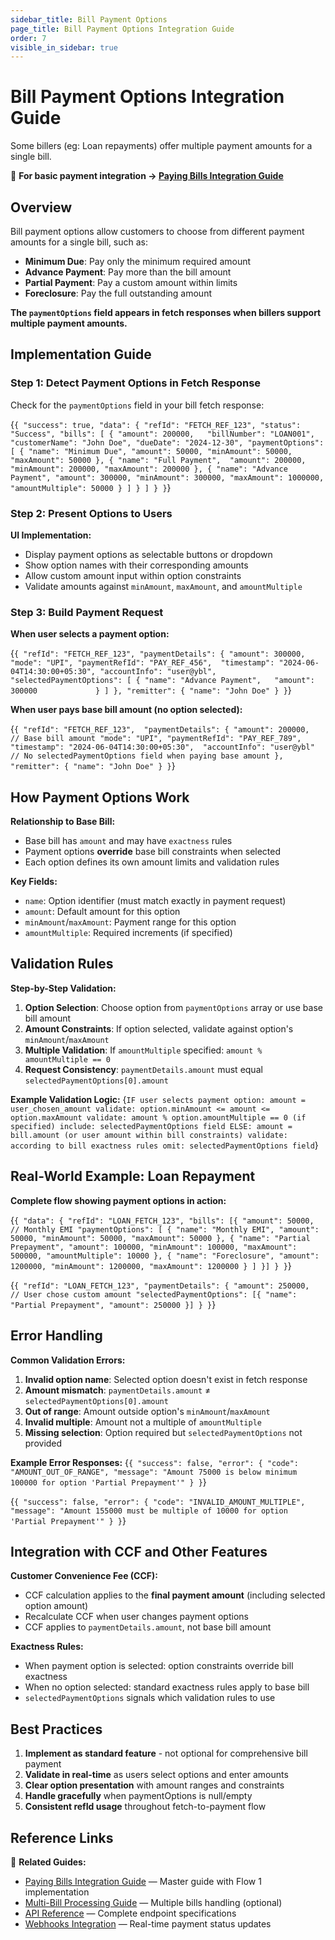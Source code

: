 ```yaml
---
sidebar_title: Bill Payment Options
page_title: Bill Payment Options Integration Guide
order: 7
visible_in_sidebar: true
---
```


# Bill Payment Options Integration Guide

Some billers (eg: Loan repayments) offer multiple payment amounts for a single bill.

📖 **For basic payment integration → <a href="/payments/billpay/api-integration/paying_bills" target="_blank">Paying Bills Integration Guide</a>**

## Overview

Bill payment options allow customers to choose from different payment amounts for a single bill, such as:
- **Minimum Due**: Pay only the minimum required amount
- **Advance Payment**: Pay more than the bill amount
- **Partial Payment**: Pay a custom amount within limits
- **Foreclosure**: Pay the full outstanding amount

**The `paymentOptions` field appears in fetch responses when billers support multiple payment amounts.**

## Implementation Guide

### Step 1: Detect Payment Options in Fetch Response

Check for the `paymentOptions` field in your bill fetch response:

<CodeBlockWithCopy language="json">{`
{
  "success": true,
  "data": {
    "refId": "FETCH_REF_123",
    "status": "Success",
    "bills": [
      {
        "amount": 200000,  
        "billNumber": "LOAN001",
        "customerName": "John Doe",
        "dueDate": "2024-12-30",
        "paymentOptions": [
          {
            "name": "Minimum Due",
            "amount": 50000,
            "minAmount": 50000,
            "maxAmount": 50000
          },
          {
            "name": "Full Payment", 
            "amount": 200000,
            "minAmount": 200000,
            "maxAmount": 200000
          },
          {
            "name": "Advance Payment",
            "amount": 300000,
            "minAmount": 300000,
            "maxAmount": 1000000,
            "amountMultiple": 50000
          }
        ]
      }
    ]
  }
}
`}</CodeBlockWithCopy>

### Step 2: Present Options to Users

**UI Implementation:**
- Display payment options as selectable buttons or dropdown
- Show option names with their corresponding amounts
- Allow custom amount input within option constraints
- Validate amounts against `minAmount`, `maxAmount`, and `amountMultiple`

### Step 3: Build Payment Request

**When user selects a payment option:**

<CodeBlockWithCopy language="json">{`
  {
    "refId": "FETCH_REF_123",
    "paymentDetails": {
      "amount": 300000, 
      "mode": "UPI",
      "paymentRefId": "PAY_REF_456", 
      "timestamp": "2024-06-04T14:30:00+05:30",
      "accountInfo": "user@ybl",
      "selectedPaymentOptions": [
        {
          "name": "Advance Payment",  
          "amount": 300000            
        }
      ]
    },
    "remitter": {
      "name": "John Doe"
    }
  }
`}</CodeBlockWithCopy>

**When user pays base bill amount (no option selected):**

<CodeBlockWithCopy language="json">{`
{
  "refId": "FETCH_REF_123", 
  "paymentDetails": {
    "amount": 200000,  // Base bill amount
    "mode": "UPI",
    "paymentRefId": "PAY_REF_789",
    "timestamp": "2024-06-04T14:30:00+05:30", 
    "accountInfo": "user@ybl"  // No selectedPaymentOptions field when paying base amount
  },
  "remitter": {
    "name": "John Doe"
  }
}
`}</CodeBlockWithCopy>

## How Payment Options Work

**Relationship to Base Bill:**
- Base bill has `amount` and may have `exactness` rules
- Payment options **override** base bill constraints when selected
- Each option defines its own amount limits and validation rules

**Key Fields:**
- `name`: Option identifier (must match exactly in payment request)
- `amount`: Default amount for this option
- `minAmount`/`maxAmount`: Payment range for this option
- `amountMultiple`: Required increments (if specified)

## Validation Rules

**Step-by-Step Validation:**

1. **Option Selection**: Choose option from `paymentOptions` array or use base bill amount
2. **Amount Constraints**: If option selected, validate against option's `minAmount`/`maxAmount`
3. **Multiple Validation**: If `amountMultiple` specified: `amount % amountMultiple == 0`
4. **Request Consistency**: `paymentDetails.amount` must equal `selectedPaymentOptions[0].amount`

**Example Validation Logic:**
<CodeBlockWithCopy language="text">{`
IF user selects payment option:
  amount = user_chosen_amount
  validate: option.minAmount <= amount <= option.maxAmount
  validate: amount % option.amountMultiple == 0 (if specified)
  include: selectedPaymentOptions field
ELSE:
  amount = bill.amount (or user amount within bill constraints)
  validate: according to bill exactness rules
  omit: selectedPaymentOptions field
`}</CodeBlockWithCopy>

## Real-World Example: Loan Repayment

**Complete flow showing payment options in action:**

<CodeBlockWithCopy language="json">{`
{
  "data": {
    "refId": "LOAN_FETCH_123",
    "bills": [{
      "amount": 50000,  // Monthly EMI
      "paymentOptions": [
        {
          "name": "Monthly EMI",
          "amount": 50000,
          "minAmount": 50000,
          "maxAmount": 50000
        },
        {
          "name": "Partial Prepayment",
          "amount": 100000,
          "minAmount": 100000,
          "maxAmount": 500000,
          "amountMultiple": 10000
        },
        {
          "name": "Foreclosure",
          "amount": 1200000,
          "minAmount": 1200000,
          "maxAmount": 1200000
        }
      ]
    }]
  }
}
`}</CodeBlockWithCopy>

<CodeBlockWithCopy language="json">{`
{
  "refId": "LOAN_FETCH_123",
  "paymentDetails": {
    "amount": 250000,  // User chose custom amount
    "selectedPaymentOptions": [{
      "name": "Partial Prepayment",
      "amount": 250000
    }]
  }
}
`}</CodeBlockWithCopy>

## Error Handling

**Common Validation Errors:**

1. **Invalid option name**: Selected option doesn't exist in fetch response
2. **Amount mismatch**: `paymentDetails.amount` ≠ `selectedPaymentOptions[0].amount`
3. **Out of range**: Amount outside option's `minAmount`/`maxAmount`
4. **Invalid multiple**: Amount not a multiple of `amountMultiple`
5. **Missing selection**: Option required but `selectedPaymentOptions` not provided

**Example Error Responses:**
<CodeBlockWithCopy language="json">{`
{
  "success": false,
  "error": {
    "code": "AMOUNT_OUT_OF_RANGE",
    "message": "Amount 75000 is below minimum 100000 for option 'Partial Prepayment'"
  }
}
`}</CodeBlockWithCopy>

<CodeBlockWithCopy language="json">{`
{
  "success": false,
  "error": {
    "code": "INVALID_AMOUNT_MULTIPLE",
    "message": "Amount 155000 must be multiple of 10000 for option 'Partial Prepayment'"
  }
}
`}</CodeBlockWithCopy>

## Integration with CCF and Other Features

**Customer Convenience Fee (CCF):**
- CCF calculation applies to the **final payment amount** (including selected option amount)
- Recalculate CCF when user changes payment options
- CCF applies to `paymentDetails.amount`, not base bill amount

**Exactness Rules:**
- When payment option is selected: option constraints override bill exactness
- When no option selected: standard exactness rules apply to base bill
- `selectedPaymentOptions` signals which validation rules to use

## Best Practices

1. **Implement as standard feature** - not optional for comprehensive bill payment
2. **Validate in real-time** as users select options and enter amounts
3. **Clear option presentation** with amount ranges and constraints
4. **Handle gracefully** when paymentOptions is null/empty
5. **Consistent refId usage** throughout fetch-to-payment flow

## Reference Links

📖 **Related Guides:**
- <a href="/payments/billpay/api-integration/paying_bills" target="_blank">Paying Bills Integration Guide</a> — Master guide with Flow 1 implementation
- <a href="/payments/billpay/api-integration/multi-bill-processing" target="_blank">Multi-Bill Processing Guide</a> — Multiple bills handling (optional)
- <a href="/payments/billpay/api-integration/api-reference" target="_blank">API Reference</a> — Complete endpoint specifications
- <a href="/payments/billpay/api-integration/webhooks" target="_blank">Webhooks Integration</a> — Real-time payment status updates

<WasPageHelpful />